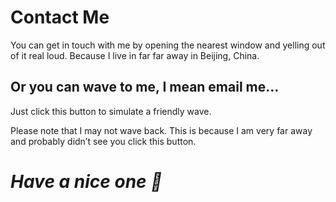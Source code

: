 
# Contact Me

You can get in touch with me by opening the nearest window and yelling out of it real loud.
Because I live in far far away in Beijing, China.

## Or you can wave to me, I mean email me...

Just click this button to simulate a friendly wave.

<Wave />

Please note that I may not wave back. This is because I am very far away and probably didn’t see you click this button.

# _Have a nice one 💚_
